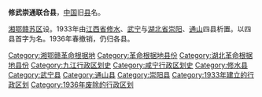 '''修武崇通联合县'''，[[中国|中国]]旧[[县|县]]名。

[[湘鄂赣苏区|湘鄂赣苏区]]设。1933年由[[江西省_(中華民國)|江西省]][[修水县|修水]]、[[武宁县|武宁]]与[[湖北省|湖北省]][[崇阳县|崇阳]]、[[通山县|通山]]四县析置。以四县首字为名。1936年春撤销，仍归各县。

{{中华民国大陆时期行政区划小作品}}
{{DEFAULTSORT:X}}
[[Category:湘鄂赣革命根据地|Category:湘鄂赣革命根据地]]
[[Category:革命根据地县份|Category:革命根据地县份]]
[[Category:湖北革命根据地县份|Category:湖北革命根据地县份]]
[[Category:九江行政区划史|Category:九江行政区划史]]
[[Category:咸宁行政区划史|Category:咸宁行政区划史]]
[[Category:修水县|Category:修水县]]
[[Category:武宁县|Category:武宁县]]
[[Category:通山县|Category:通山县]]
[[Category:崇阳县|Category:崇阳县]]
[[Category:1933年建立的行政区划|Category:1933年建立的行政区划]]
[[Category:1936年废除的行政区划|Category:1936年废除的行政区划]]
